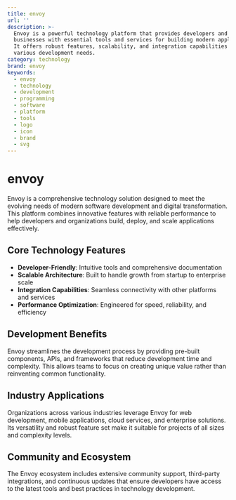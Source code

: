 ```yaml
---
title: envoy
url: ''
description: >-
  Envoy is a powerful technology platform that provides developers and
  businesses with essential tools and services for building modern applications.
  It offers robust features, scalability, and integration capabilities for
  various development needs.
category: technology
brand: envoy
keywords:
  - envoy
  - technology
  - development
  - programming
  - software
  - platform
  - tools
  - logo
  - icon
  - brand
  - svg
---
```


# envoy

Envoy is a comprehensive technology solution designed to meet the evolving needs of modern software development and digital transformation. This platform combines innovative features with reliable performance to help developers and organizations build, deploy, and scale applications effectively.

## Core Technology Features

- **Developer-Friendly**: Intuitive tools and comprehensive documentation
- **Scalable Architecture**: Built to handle growth from startup to enterprise scale
- **Integration Capabilities**: Seamless connectivity with other platforms and services
- **Performance Optimization**: Engineered for speed, reliability, and efficiency

## Development Benefits

Envoy streamlines the development process by providing pre-built components, APIs, and frameworks that reduce development time and complexity. This allows teams to focus on creating unique value rather than reinventing common functionality.

## Industry Applications

Organizations across various industries leverage Envoy for web development, mobile applications, cloud services, and enterprise solutions. Its versatility and robust feature set make it suitable for projects of all sizes and complexity levels.

## Community and Ecosystem

The Envoy ecosystem includes extensive community support, third-party integrations, and continuous updates that ensure developers have access to the latest tools and best practices in technology development.
